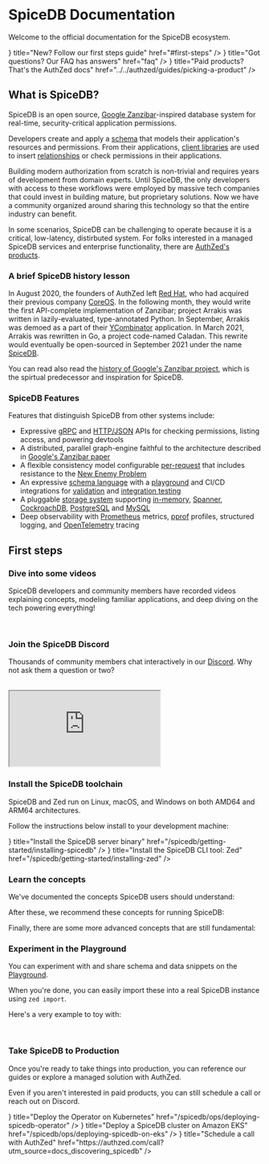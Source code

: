 

# SpiceDB Documentation

Welcome to the official documentation for the SpiceDB ecosystem.

<Cards>
<Card arrow={true} icon={<FontAwesomeIcon icon={faHand} />} title="New? Follow our first steps guide" href="#first-steps" />
<Card arrow={true} icon={<FontAwesomeIcon icon={faQuestion} />} title="Got questions? Our FAQ has answers" href="faq" />
<Card arrow={true} icon={<FontAwesomeIcon icon={faDollarSign} />} title="Paid products? That's the AuthZed docs" href="../../authzed/guides/picking-a-product" />
</Cards>

## What is SpiceDB?

SpiceDB is an open source, [Google Zanzibar]-inspired database system for real-time, security-critical application permissions.

Developers create and apply a [schema] that models their application's resources and permissions.
From their applications, [client libraries] are used to insert [relationships] or check permissions in their applications.

Building modern authorization from scratch is non-trivial and requires years of development from domain experts.
Until SpiceDB, the only developers with access to these workflows were employed by massive tech companies that could invest in building mature, but proprietary solutions.
Now we have a community organized around sharing this technology so that the entire industry can benefit.

In some scenarios, SpiceDB can be challenging to operate because it is a critical, low-latency, distirbuted system.
For folks interested in a managed SpiceDB services and enterprise functionality, there are [AuthZed's products][authzed-products].

[Google Zanzibar]: https://authzed.com/blog/what-is-zanzibar/
[schema]: https://authzed.com/docs/guides/schema
[client libraries]: https://github.com/authzed/awesome-spicedb#clients
[relationships]: ../concepts/relationships
[authzed-products]: ../../authzed/guides/picking-a-product

### A brief SpiceDB history lesson

In August 2020, the founders of AuthZed left [Red Hat], who had acquired their previous company [CoreOS].
In the following month, they would write the first API-complete implementation of Zanzibar; project Arrakis was written in lazily-evaluated, type-annotated Python.
In September, Arrakis was demoed as a part of their [YCombinator] application.
In March 2021, Arrakis was rewritten in Go, a project code-named Caladan.
This rewrite would eventually be open-sourced in September 2021 under the name [SpiceDB].

You can read also read the [history of Google's Zanzibar project][zanzibar-history], which is the spirtual predecessor and inspiration for SpiceDB.

[Red Hat]: https://redhat.com
[CoreOS]: https://www.redhat.com/en/technologies/cloud-computing/openshift/what-was-coreos
[YCombinator]: https://www.ycombinator.com/companies/authzed
[SpiceDB]: https://authzed.com/blog/spicedb-is-open-source-zanzibar
[zanzibar-history]: ../concepts/zanzibar#history

### SpiceDB Features

Features that distinguish SpiceDB from other systems include:

- Expressive [gRPC] and [HTTP/JSON] APIs for checking permissions, listing access, and powering devtools
- A distributed, parallel graph-engine faithful to the architecture described in [Google's Zanzibar paper]
- A flexible consistency model configurable [per-request] that includes resistance to the [New Enemy Problem]
- An expressive [schema language] with a [playground] and CI/CD integrations for [validation] and [integration testing]
- A pluggable [storage system] supporting [in-memory], [Spanner], [CockroachDB], [PostgreSQL] and [MySQL]
- Deep observability with [Prometheus] metrics, [pprof] profiles, structured logging, and [OpenTelemetry] tracing

[gRPC]: https://buf.build/authzed/api/docs/main:authzed.api.v1
[HTTP/JSON]: https://app.swaggerhub.com/apis-docs/authzed/authzed/1.0

[per-request]: https://docs.authzed.com/reference/api-consistency
[New Enemy Problem]: https://authzed.com/blog/new-enemies/

[schema language]: https://docs.authzed.com/guides/schema
[playground]: https://play.authzed.com
[validation]: https://github.com/authzed/action-spicedb-validate
[integration testing]: https://github.com/authzed/action-spicedb

[storage system]: https://authzed.com/docs/spicedb/selecting-a-datastore
[in-memory]: https://github.com/hashicorp/go-memdb
[PostgreSQL]: https://www.postgresql.org
[Spanner]: https://cloud.google.com/spanner
[CockroachDB]: https://github.com/cockroachdb/cockroach
[MySQL]: https://www.mysql.com

[Prometheus]: https://prometheus.io
[pprof]: https://jvns.ca/blog/2017/09/24/profiling-go-with-pprof/
[OpenTelemetry]: https://opentelemetry.io

[Google's Zanzibar paper]: https://authzed.com/zanzibar

## First steps

<Steps>

### Dive into some videos

SpiceDB developers and community members have recorded videos explaining concepts, modeling familiar applications, and deep diving on the tech powering everything!

<br />
<YouTube videoId="p8xh_z6PUqE" className="youtubeContainer" opts={{playerVars:{start: 228}}} />
<YouTube videoId="WTfZsRPDv9Q" className="youtubeContainer" />
<YouTube videoId="x3-B9-ICj0w" className="youtubeContainer" />

### Join the SpiceDB Discord

Thousands of community members chat interactively in our [Discord][discord].
Why not ask them a question or two?

<br />
<iframe src="https://e.widgetbot.io/channels/844600078504951838/844600078948630559" allow="clipboard-write; fullscreen" className="w-full min-h-[400px] lg:min-h-[600px]"></iframe>

[discord]: https://discord.gg/spicedb

### Install the SpiceDB toolchain

SpiceDB and Zed run on Linux, macOS, and Windows on both AMD64 and ARM64 architectures.

Follow the instructions below install to your development machine:

<Cards>
<Card arrow={true} icon={<FontAwesomeIcon icon={faServer} />} title="Install the SpiceDB server binary" href="/spicedb/getting-started/installing-spicedb" />
<Card arrow={true} icon={<FontAwesomeIcon icon={faTerminal} />} title="Install the SpiceDB CLI tool: Zed" href="/spicedb/getting-started/installing-zed" />
</Cards>

### Learn the concepts

We've documented the concepts SpiceDB users should understand:

<Cards>
<Card arrow={true} title="Zanzibar" href="../concepts/zanzibar" />
<Card arrow={true} title="Schema" href="../concepts/schema" />
<Card arrow={true} title="Relationships" href="../concepts/relationships" />
</Cards>

After these, we recommend these concepts for running SpiceDB:

<Cards>
<Card arrow={true} title="Commands" href="../concepts/commands" />
<Card arrow={true} title="Datastores" href="../concepts/datastores" />
<Card arrow={true} title="Datastore Migrations" href="../concepts/datastore-migrations" />
<Card arrow={true} title="Observability" href="../ops/observability" />
<Card arrow={true} title="Operator" href="../concepts/operator" />
</Cards>

Finally, there are some more advanced concepts that are still fundamental:

<Cards>
<Card arrow={true} title="Consistency" href="../concepts/consistency" />
<Card arrow={true} title="Caveats" href="../concepts/caveats" />
<Card arrow={true} title="Dispatch" href="../concepts/dispatch" />
</Cards>

### Experiment in the Playground

You can experiment with and share schema and data snippets on the [Playground][pg].

When you're done, you can easily import these into a real SpiceDB instance using `zed import`.

Here's a very example to toy with:

<br /><InlinePlayground reference="m1lRfaaYf9XP" />

[pg]: https://play.authzed.com

### Take SpiceDB to Production

Once you're ready to take things into production, you can reference our guides or explore a managed solution with AuthZed.

Even if you aren't interested in paid products, you can still schedule a call or reach out on Discord.

<Cards>
<Card arrow={true} icon={<FontAwesomeIcon icon={faDocker} />} title="Deploy the Operator on Kubernetes" href="/spicedb/ops/deploying-spicedb-operator" />
<Card arrow={true} icon={<FontAwesomeIcon icon={faAws} />} title="Deploy a SpiceDB cluster on Amazon EKS" href="/spicedb/ops/deploying-spicedb-on-eks" />
<Card arrow={true} icon={<FontAwesomeIcon icon={faPhone} />} title="Schedule a call with AuthZed" href="https://authzed.com/call?utm_source=docs_discovering_spicedb" />
</Cards>

</Steps>
